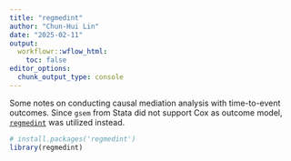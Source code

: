 ```yaml
---
title: "regmedint"
author: "Chun-Hui Lin"
date: "2025-02-11"
output:
  workflowr::wflow_html:
    toc: false
editor_options:
  chunk_output_type: console
---
```


Some notes on conducting causal mediation analysis with time-to-event outcomes. Since `gsem` from Stata did not support Cox as outcome model, [`regmedint`](https://kaz-yos.github.io/regmedint/) was utilized instead. 

```r
# install.packages('regmedint')
library(regmedint)
```

